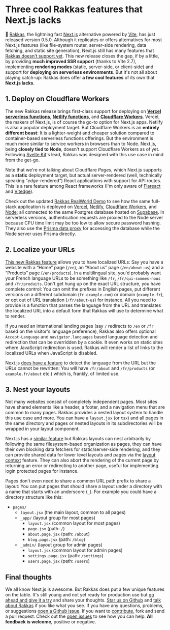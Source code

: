 
# Three cool Rakkas features that Next.js lacks

<BlogPostHeader date="December 20, 2021" />

💃 [Rakkas](https://github.com/rakkasjs/rakkasjs), the lightning fast [Next.js](https://nextjs.org) alternative powered by [Vite](https://vitejs.dev), has just released version 0.5.0. Although it replicates or offers alternatives for most Next.js features (like file-system router, server-side rendering, data fetching, and static site generation), Next.js still has many features that [Rakkas doesn't support yet](https://rakkasjs.org/guide/feature-comparison). This new release closes the gap, if by a little, by providing **much improved SSR support** (thanks to Vite 2.7), implementing **rendering modes** (static, server-side, or client-side) and support for **deploying on serverless environments**. But it's not all about playing catch-up: Rakkas does offer **a few cool features** of its own that **Next.js lacks**.

## 1. Deploy on Cloudflare Workers

The new Rakkas release brings first-class support for deploying on **[Vercel serverless functions](https://vercel.com/docs/concepts/functions/introduction#serverless-functions)**, **[Netlify functions](https://www.netlify.com/products/functions/)**, and **[Cloudflare Workers](https://workers.cloudflare.com/)**. Vercel, the makers of Next.js, is of course the go-to option for Next.js apps. Netlify is also a popular deployment target. But Cloudflare Workers is an **entirely different beast**: It is a lighter-weight and cheaper solution compared to container-based serverless functions offerings. But the environment is much more similar to service workers in browsers than to Node. Next.js, being **closely tied to Node**, doesn't support Cloudflare Workers as of yet. Following [Svelte Kit](https://kit.svelte.dev/)'s lead, Rakkas was designed with this use case in mind from the get-go.

Note that we're not talking about Cloudflare _Pages_, which Next.js supports as a **static** deployment target, but actual server-rendered (well, technically speaking “_edge_-rendered”) React applications with support for API routes. This is a rare feature among React frameworks (I'm only aware of [Flareact](https://flareact.com/) and [Vitedge](https://github.com/frandiox/vitedge)).

Check out the updated [Rakkas RealWorld Demo](https://github.com/rakkasjs/rakkas-realworld) to see how the same full-stack application is deployed on [Vercel](https://rakkas-realworld.vercel.app/), [Netlify](https://rakkas-realworld.netlify.app/), [Cloudflare Workers](https://rakkas-realworld.rakkasjs.workers.dev/), and [Node](https://realworld.rakkasjs.org/); all connected to the same Postgres database hosted on [Supabase](https://supabase.com/). In serverless versions, authentication requests are proxied to the Node server because CPU time limit may be too low to allow secure password hashing. They also use the [Prisma data proxy](https://www.prisma.io/docs/concepts/components/prisma-data-platform#prisma-data-proxy) for accessing the database while the Node server uses Prisma directly.

## 2. Localize your URLs

[This new Rakkas feature](https://rakkasjs.org/guide/localized-routes) allows you to have localized URLs: Say you have a website with a “Home” page (`/en`), an “About us” page (`/en/about-us`) and a “Products” page (`/en/products`). In a multilingual site, you'd probably want your French language URLs to be something like `/fr`, `/fr/qui-sommes-nous` and `/fr/produits`. Don't get hung up on the exact URL structure, you have complete control: You can omit the prefixes in English pages, put different versions on a different subdomain (`fr.example.com`) or domain (`example.fr`), or opt out of URL translation (`/fr/about-us`) for instance. All you need to provide is a function that parses the language from the URL and translates the localized URL into a default form that Rakkas will use to determine what to render.

If you need an international landing pages (say `/` redirects to `/en` or `/fr` based on the visitor's language preference), Rakkas also offers optional `Accept-Language` and `navigator.languages` based language detection and redirection that can be overridden by a cookie. It even works on static sites where JavaScript redirection is used. Rakkas will render a list of links to the localized URLs when JavaScript is disabled.

Next.js [does have a feature](https://nextjs.org/docs/advanced-features/i18n-routing) to detect the language from the URL but the URLs cannot be rewritten: You will have `/fr/about` and `/fr/products` (or `example.fr/about` etc.) which is, frankly, of limited use.

## 3. Nest your layouts

Not many websites consist of completely independent pages. Most sites have shared elements like a header, a footer, and a navigation menu that are common to many pages. Rakkas provides a nested layout system to handle this use case and more. You can have a `layout.jsx` (or `tsx`) and all pages in the same directory and pages or nested layouts in its subdirectories will be wrapped in your layout component.

Next.js has a [similar feature](https://nextjs.org/docs/basic-features/layouts) but Rakkas layouts can nest arbitrarily by following the same filesystem-based organization as pages, they can have their own blocking data fetchers for static/server-side rendering, and they can provide shared data for lower level layouts and pages via the [layout context](https://rakkasjs.org/guide/layout-context) feature. They can also abort the rendering of the current page by returning an error or redirecting to another page, useful for implementing login protected pages for instance.

Pages don't even need to share a common URL path prefix to share a layout: You can put pages that should share a layout under a directory with a name that starts with an underscore (`_`). For example you could have a directory structure like this:

- `pages/`
  - `layout.jsx` (the main layout, common to all pages)
  - `_app/` (layout group for most pages)
    - `layout.jsx` (common layout for most pages)
    - `page.jsx` (path: `/`)
    - `about.page.jsx` (path: `/about`)
    - `blog.page.jsx` (path: `/blog`)
  - `_admin/` (layout group for admin pages)
    - `layout.jsx` (common layout for admin pages)
    - `settings.page.jsx` (path: `/settings`)
    - `users.page.jsx` (path: `/users`)

## Final thoughts

We all know Next.js is awesome. But Rakkas does put a few unique features on the table. It's still young and not yet ready for production use but [go ahead and give it a try](https://stackblitz.com/edit/rakkas-demo-ts?file=src%2Fpages%2Fpage.tsx) and share your thoughts. [Star us on Github](https://github.com/rakkasjs/rakkasjs/stargazers) and [talk about Rakkas](https://twitter.com/intent/tweet?text=I%20gave%20%23RakkasJS%20a%20try!&url=https%3A%2F%2Fgithub.com%2Frakkasjs%2Frakkasjs) if you like what you see. If you have any questions, problems, or suggestions [open a Github issue](https://github.com/rakkasjs/rakkasjs/issues/new). If you want to [contribute](https://github.com/rakkasjs/rakkasjs/blob/main/CONTRIBUTING.md), fork and send a pull request. Check out the [open issues](https://github.com/rakkasjs/rakkasjs/issues) to see how you can help. **All feedback is welcome**, positive or negative.
